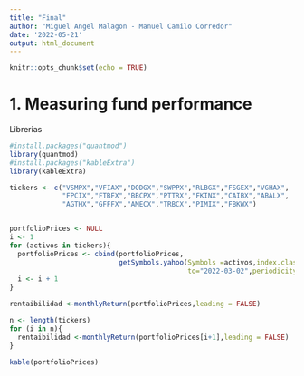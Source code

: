```yaml
---
title: "Final"
author: "Miguel Angel Malagon - Manuel Camilo Corredor"
date: '2022-05-21'
output: html_document
---
```


```r
knitr::opts_chunk$set(echo = TRUE)
```

# 1. Measuring fund performance

Librerias
```r
#install.packages("quantmod")
library(quantmod)
#install.packages("kableExtra")
library(kableExtra)
```


```r


tickers <- c("VSMPX","VFIAX","DODGX","SWPPX","RLBGX","FSGEX","VGHAX",
             "FPCIX","FTBFX","BBCPX","PTTRX","FKINX","CAIBX","ABALX",
             "AGTHX","GFFFX","AMECX","TRBCX","PIMIX","FBKWX")


portfolioPrices <- NULL
i <- 1
for (activos in tickers){
  portfolioPrices <- cbind(portfolioPrices, 
                           getSymbols.yahoo(Symbols =activos,index.class  = 'Date',from ="2017-05-01",
                                            to="2022-03-02",periodicity = "monthly",auto.assign = FALSE)[,6])
  i <- i + 1
}

```

```r
rentaibilidad <-monthlyReturn(portfolioPrices,leading = FALSE)
```

```r
n <- length(tickers)
for (i in n){
  rentaibilidad <-monthlyReturn(portfolioPrices[i+1],leading = FALSE)
}
```




```r
kable(portfolioPrices)
```





